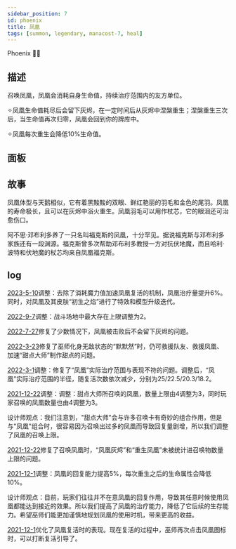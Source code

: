 ```yaml
---
sidebar_position: 7
id: phoenix
title: 凤凰
tags: [summon, legendary, manacost-7, heal]
---
```


Phoenix 🐦‍🔥

<!--truncate-->



<CardBasics cardKey={id}/>


## 描述

召唤凤凰，凤凰会消耗自身生命值，持续治疗范围内的友方单位。

✧凤凰生命值耗尽后会留下灰烬，在一定时间后从灰烬中涅槃重生；涅槃重生三次后，当生命值再次归零，凤凰会回到你的牌库中。

✧凤凰每次重生会降低10%生命值。

## 面板


<LevelComponent/>


<CardDynamicTable cardKey={id}/>


<CardComplexTable cardKey={id}/>


## 故事

凤凰体型与天鹅相似，它有着黑黢黢的双眼、鲜红艳丽的羽毛和金色的尾羽。凤凰的寿命极长，且可以在灰烬中浴火重生。凤凰羽毛可以用作杖芯，它的眼泪还可治愈伤口。

阿不思·邓布利多养了一只名叫福克斯的凤凰，十分罕见。据说福克斯与邓布利多家族还有一段渊源。福克斯曾多次帮助邓布利多教授一方对抗伏地魔，而且哈利·波特和伏地魔的杖芯均来自凤凰福克斯。

## log

[2023-5-10](/blog/230510-update-annc#adjustment)调整：去除了消耗魔力值加速凤凰复活的机制，凤凰治疗量提升6%。同时，对凤凰及其皮肤“初生之焰”进行了特效和模型升级迭代。

[2022-9-7](/blog/220907-update-annc#adjustment)调整：战斗场地中最大存在上限调整为2。

[2022-7-27](/blog/220827-update-annc#fix)修复了少数情况下，凤凰被击败后不会留下灰烬的问题。

[2022-3-23](/blog/220323-update-annc#fix)修复了巫师化身无敌状态的“默默然”时，仍可救援队友、救援凤凰、加速“甜点大师”制作甜点的问题。

[2022-3-1](/blog/220301-update-annc#adjustment)调整：修复了“凤凰”实际治疗范围与表现不符的问题。调整后，“凤凰”实际治疗范围的半径，随复活次数依次减少，分别为25/22.5/20.3/18.2。

[2021-12-22](/blog/211222-update-annc#adjustment)调整：调整：甜点大师所召唤的凤凰，数量上限由4调整为3，同时玩家召唤的凤凰数量也由4调整为3。

设计师观点：我们注意到，"甜点大师"会与许多召唤卡有奇妙的组合作用，但是与"凤凰"组合时，很容易因为召唤出过多的凤凰而导致回复量剧增，所以我们调整了凤凰的召唤上限。

[2021-12-22](/blog/211222-update-annc#fix)修复了召唤凤凰时，“凤凰灰烬”和“重生凤凰”未被统计进召唤物数量上限的问题。

[2021-12-1](/blog/211201-update-annc#adjustment)调整：凤凰的回复能力提高5%，每次重生之后的生命属性会降低10%。

设计师观点：目前，玩家们往往并不在意凤凰的回复作用，导致其任意时候使用凤凰都能达到接近的效果。所以我们提高了凤凰的治疗能力，降低了它后续的生存能力。希望巫师们能更加谨慎地规划凤凰的使用时机，带来更高的收益。

[2021-12-1](/blog/211201-update-annc#optimization)优化了凤凰复活时的表现。现在复活的过程中，巫师再次点击凤凰图标时，可以打断复活引导了。